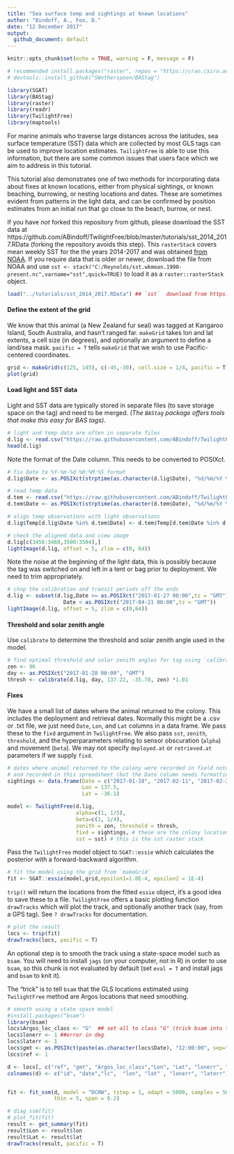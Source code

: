 ```yaml
---
title: "Sea surface temp and sightings at known locations"
author: "Bindoff, A., Foo, D."
date: "12 December 2017"
output:
  github_document: default
---
```


```r
knitr::opts_chunk$set(echo = TRUE, warning = F, message = F)
```

```r
# recommended install.packages("raster", repos = "https://cran.csiro.au") for latest version of `raster` package
# devtools::install_github("SWotherspoon/BAStag")

library(SGAT)
library(BAStag)
library(raster)
library(readr)
library(TwilightFree)
library(maptools)

```


For marine animals who traverse large distances across the latitudes, sea surface temperature (SST) data which are collected by most GLS tags can be used to improve location estimates. `TwilightFree` is able to use this information, but there are some common issues that users face which we aim to address in this tutorial.  

This tutorial also demonstrates one of two methods for incorporating data about fixes at known locations, either from physical sightings, or known beaching, burrowing, or nesting locations and dates. These are sometimes evident from patterns in the light data, and can be confirmed by position estimates from an initial run that go close to the beach, burrow, or nest.  

If you have *not* forked this repository from github, please download the SST data at https://github.com/ABindoff/TwilightFree/blob/master/tutorials/sst_2014_2017.RData (forking the repository avoids this step). This `rasterStack` covers mean weekly SST for the the years 2014-2017 and was obtained [from NOAA](https://www.esrl.noaa.gov/psd/repository/entry/show?entryid=12159560-ab82-48a1-b3e4-88ace20475cd). If you require data that is older or newer, download the file from NOAA and use `sst <- stack("C:/Reynolds/sst.wkmean.1990-present.nc",varname="sst",quick=TRUE)` to load it as a `raster::rasterStack` object.  


```r
load("../tutorials/sst_2014_2017.RData") ## `sst`  download from https://github.com/ABindoff/TwilightFree/blob/master/tutorials/sst_2014_2017.RData
```

#### Define the extent of the grid

We know that this animal (a New Zealand fur seal) was tagged at Kangaroo Island, South Australia, and hasn't ranged far. `makeGrid` takes lon and lat extents, a cell size (in degrees), and optionally an argument to define a land/sea mask. `pacific = T` tells `makeGrid` that we wish to use Pacific-centered coordinates.  

```r
grid <- makeGrid(c(125, 145), c(-45,-30), cell.size = 1/4, pacific = T)
plot(grid)
```

#### Load light and SST data

Light and SST data are typically stored in separate files (to save storage space on the tag) and need to be merged. *(The `BAStag` package offers tools that make this easy for BAS tags).*  

```r
# light and temp data are often in separate files
d.lig <- read.csv("https://raw.githubusercontent.com/ABindoff/TwilightFree/master/tutorials/nzfs.lig.csv")
head(d.lig)
```

Note the format of the Date column. This needs to be converted to POSIXct.  

```r
# fix Date to %Y-%m-%d %H:%M:%S format
d.lig$Date <- as.POSIXct(strptime(as.character(d.lig$Date), "%d/%m/%Y %H:%M", tz="GMT"))

# read temp data
d.tem <- read.csv("https://raw.githubusercontent.com/ABindoff/TwilightFree/master/tutorials/nzfs.tem.csv")
d.tem$Date <- as.POSIXct(strptime(as.character(d.tem$Date), "%d/%m/%Y %H:%M", tz="GMT"))

# align temp observations with light observations
d.lig$Temp[d.lig$Date %in% d.tem$Date] <- d.tem$Temp[d.tem$Date %in% d.lig$Date]

# check the aligned data and view image
d.lig[c(3456:3460,3500:3504),]
lightImage(d.lig, offset = 5, zlim = c(0, 64))
```

Note the noise at the beginning of the light data, this is possibly because the tag was switched on and left in a tent or bag prior to deployment. We need to trim appropriately.  

```r
# chop the calibration and transit periods off the ends
d.lig <- subset(d.lig,Date >= as.POSIXct("2017-01-27 00:00",tz = "GMT") &
                  Date < as.POSIXct("2017-04-21 00:00",tz = "GMT"))
lightImage(d.lig, offset = 5, zlim = c(0,64))
```

#### Threshold and solar zenith angle

Use `calibrate` to determine the threshold and solar zenith angle used in the model.  

```r
# find optimal threshold and solar zenith angles for tag using `calibrate`
zen <- 96
day <- as.POSIXct("2017-01-28 00:00", "GMT")
thresh <- calibrate(d.lig, day, 137.22, -35.78, zen) *1.01
```

#### Fixes

We have a small list of dates where the animal returned to the colony. This includes the deployment and retrieval dates. Normally this might be a .csv or .txt file, we just need `Date`, `Lon`, and `Lat` columns in a data frame. We pass these to the `fixd` argument in `TwilightFree`. We also pass `sst`, `zenith`, `threshold`, and the hyperparameters relating to sensor obscuration (`alpha`) and movement (`beta`). We may not specify `deployed.at` or `retrieved.at` parameters if we supply `fixd`.  

```r
# dates where animal returned to the colony were recorded in field notes
# and recorded in this spreadsheet (but the Date column needs formatting)
sightings <- data.frame(Date = c("2017-01-28", "2017-02-11", "2017-02-28", "2017-03-15", "2017-03-20", "2017-04-19"),
                        Lon = 137.5,
                        Lat = -36.1)

model <- TwilightFree(d.lig,
                      alpha=c(1, 1/5),
                      beta=c(1, 1/4),
                      zenith = zen, threshold = thresh,
                      fixd = sightings, # these are the colony locations and dates
                      sst = sst) # this is the sst raster stack
```

Pass the `TwilightFree` model object to `SGAT::essie` which calculates the posterior with a forward-backward algorithm.  

```r
# fit the model using the grid from `makeGrid`
fit <- SGAT::essie(model,grid,epsilon1=1.0E-4, epsilon2 = 1E-4)
```

`trip()` will return the locations from the fitted `essie` object, it's a good idea to save these to a file. `TwilightFree` offers a basic plotting function `drawTracks` which will plot the track, and optionally another track (say, from a GPS tag). See `? drawTracks` for documentation.  

```r
# plot the result
locs <- trip(fit)
drawTracks(locs, pacific = T)
```

An optional step is to smooth the track using a state-space model such as `bsam`. You will need to install `jags` (on your computer, not in R) in order to use `bsam`, so this chunk is not evaluated by default (set `eval = T` and install jags and `bsam` to knit it).  
  
The "trick" is to tell `bsam` that the GLS locations estimated using `TwilightFree` method are Argos locations that need smoothing.  

```r
# smooth using a state space model
#install.packages("bsam")
library(bsam)
locs$Argos_loc_class <- "G"  ## set all to class "G" (trick bsam into thinking it's Argos data)
locs$lonerr <- 1 ##error in deg
locs$laterr <- 1
locs$gmt <- as.POSIXct(paste(as.character(locs$Date), "12:00:00", sep=" "), tz="GMT")
locs$ref <- 1

d <- locs[, c("ref", "gmt", "Argos_loc_class","Lon", "Lat", "lonerr", "laterr")]
colnames(d) <- c("id", "date","lc",  "lon", "lat" , "lonerr", "laterr")


fit <- fit_ssm(d, model = "DCRW", tstep = 1, adapt = 5000, samples = 5000,
               thin = 5, span = 0.2)

# diag_ssm(fit)
# plot_fit(fit)
result <- get_summary(fit)
result$Lon <- result$lon
result$Lat <- result$lat
drawTracks(result, pacific = T)
```

